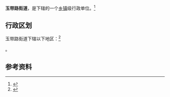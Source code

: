 {{中国乡级行政区|53/04/02/003/000}}

'''玉带路街道'''，是{{PRC admin/fullname|53/04/02/003/000|3}}下辖的一个[[乡镇|乡镇]]级行政单位。<ref>{{PRC admin/ref sgc|{{PRC admin/parent|53/04/02/003/000}}}}</ref>

== 行政区划 ==

玉带路街道下辖以下地区：<ref>{{PRC admin/ref sgc|53/04/02/003/000}}</ref>

{{PRC admin/children|53/04/02/003/000}}。

== 参考资料 ==

{{reflist}}

{{行政区划小作品}}
{{PRC admin/navcat|53/04/02/003/000}}